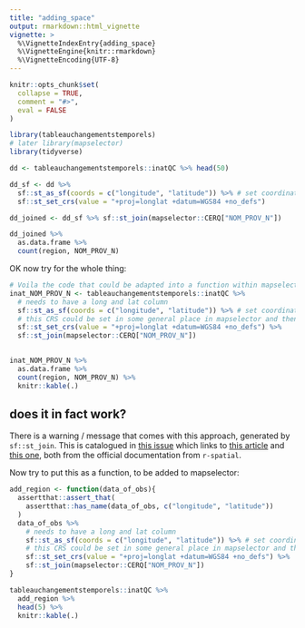 ```yaml
---
title: "adding_space"
output: rmarkdown::html_vignette
vignette: >
  %\VignetteIndexEntry{adding_space}
  %\VignetteEngine{knitr::rmarkdown}
  %\VignetteEncoding{UTF-8}
---
```


```r
knitr::opts_chunk$set(
  collapse = TRUE,
  comment = "#>",
  eval = FALSE
)
```

```r
library(tableauchangementstemporels)
# later library(mapselector)
library(tidyverse)

dd <- tableauchangementstemporels::inatQC %>% head(50)

dd_sf <- dd %>% 
  sf::st_as_sf(coords = c("longitude", "latitude")) %>% # set coordinates
  sf::st_set_crs(value = "+proj=longlat +datum=WGS84 +no_defs")

dd_joined <- dd_sf %>% sf::st_join(mapselector::CERQ["NOM_PROV_N"])

dd_joined %>% 
  as.data.frame %>% 
  count(region, NOM_PROV_N)


```


OK now try for the whole thing:

```r

# Voila the code that could be adapted into a function within mapselector.. assuming that it isn't very wrong.
inat_NOM_PROV_N <- tableauchangementstemporels::inatQC %>% 
  # needs to have a long and lat column 
  sf::st_as_sf(coords = c("longitude", "latitude")) %>% # set coordinates
  # this CRS could be set in some general place in mapselector and then modified only once.
  sf::st_set_crs(value = "+proj=longlat +datum=WGS84 +no_defs") %>% 
  sf::st_join(mapselector::CERQ["NOM_PROV_N"])
  

inat_NOM_PROV_N %>% 
  as.data.frame %>% 
  count(region, NOM_PROV_N) %>% 
  knitr::kable(.)

```

## does it in fact work?

There is a warning / message that comes with this approach, generated by `sf::st_join`. This is catalogued in [this issue](https://github.com/r-spatial/sf/issues/493) which links to [this article](https://www.r-spatial.org/r/2020/06/17/s2.html) and [this one](https://r-spatial.github.io/sf/articles/sf7.html), both from the official documentation from `r-spatial`.

Now try to put this as a function, to be added to mapselector:

```r

add_region <- function(data_of_obs){
  assertthat::assert_that(
    assertthat::has_name(data_of_obs, c("longitude", "latitude"))
  )
  data_of_obs %>% 
    # needs to have a long and lat column 
    sf::st_as_sf(coords = c("longitude", "latitude")) %>% # set coordinates
    # this CRS could be set in some general place in mapselector and then modified only once.
    sf::st_set_crs(value = "+proj=longlat +datum=WGS84 +no_defs") %>% 
    sf::st_join(mapselector::CERQ["NOM_PROV_N"])
}

tableauchangementstemporels::inatQC %>% 
  add_region %>% 
  head(5) %>% 
  knitr::kable(.)

```


